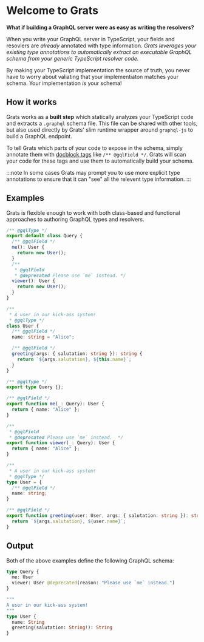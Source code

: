 # Welcome to Grats


**What if building a GraphQL server were as easy as writing the resolvers?**

When you write your GraphQL server in TypeScript, your fields and resovlers
are _already_ annotated with type information. _Grats leverages your existing
type annotations to automatically extract an executable GraphQL schema from your
generic TypeScript resolver code._

By making your TypeScript implementation the source of truth, you never have to
worry about valiating that your implementiaton matches your schema. Your
implementation _is_ your schema!

## How it works

Grats works as a **built step** which statically analyzes your TypeScript code and
extracts a `.graphql` schema file. This file can be shared with other tools, but
also used directly by Grats' slim runtime wrapper around `graphql-js` to build a
GraphQL endpoint.

To tell Grats which parts of your code to expose in the schema, simply annotate
them with [docblock tags](../03-dockblock-tags/index.md) like `/** @gqlField
*/`. Grats will scan your code for these tags and use them to automatically
build your schema.

:::note
In some cases Grats may prompt you to use more explicit type annotations to
ensure that it can "see" all the relevent type information.
:::

## Examples

Grats is flexible enough to work with both class-based and functional
approaches to authoring GraphQL types and resolvers.

<Tabs>
  <TabItem value="oop" label="Classes" default>

```ts
/** @gqlType */
export default class Query {
  /** @gqlField */
  me(): User {
    return new User();
  }
  /**
   * @gqlField
   * @deprecated Please use `me` instead. */
  viewer(): User {
    return new User();
  }
}

/**
 * A user in our kick-ass system!
 * @gqlType */
class User {
  /** @gqlField */
  name: string = "Alice";

  /** @gqlField */
  greeting(args: { salutation: string }): string {
    return `${args.salutation}, ${this.name}`;
  }
}
```

  </TabItem>
  <TabItem value="fp" label="Functional">

```ts
/** @gqlType */
export type Query {};

/** @gqlField */
export function me(_: Query): User {
  return { name: "Alice" };
}

/**
 * @gqlField
 * @deprecated Please use `me` instead.  */
export function viewer(_: Query): User {
  return { name: "Alice" };
}

/**
 * A user in our kick-ass system!
 * @gqlType */
type User = {
  /** @gqlField */
  name: string;
}

/** @gqlField */
export function greeting(user: User, args: { salutation: string }): string {
  return `${args.salutation}, ${user.name}`;
}
```

  </TabItem>
</Tabs>

## Output

Both of the above examples define the following GraphQL schema:

```graphql
type Query {
  me: User
  viewer: User @deprecated(reason: "Please use `me` instead.")
}

"""
A user in our kick-ass system!
"""
type User {
  name: String
  greeting(salutation: String!): String
}
```

